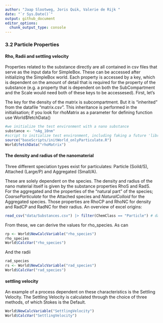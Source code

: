 ```yaml
---
author: "Jaap Slootweg, Joris Quik, Valerie de Rijk "
date: "`r Sys.Date()`"
output: github_document
editor_options: 
  chunk_output_type: console
---
```


### 3.2 Particle Properties

#### Rho, Radii and settling velocity

Properties related to the substance directly are all contained in csv files that serve as the input data for SimpleBox. These can be accessed after initializing the SimpleBox world. Each property is accessed by a key, which is dependent on the amount of detail that is required for the property of the substance (e.g. a property that is dependent on both the SubCompartment and the Scale would need both of these keys to be accessesed). First, let's

The key for the density of the matrix is subcompartment. But it is "inherited" from the datafile "matrix.csv". This inheritance is performed in the initialisation; if you look for rhoMatrix as a parameter for defining function use World\$fetchData()

```r
#we initialize the test environment with a nano substance
substance <- "nAg_10nm"
#script to initialize test environment, including faking a future 'library(sboo)'
source("baseScripts/initWorld_onlyParticulate.R")
World$fetchData("rhoMatrix")
```

#### The density and radius of the nanomaterial

Three different speciation types exist for particulates: Particle (Soild/S), Attached (Large/P) and Aggregated (Small/A).

These are solely dependent on the species. The density and radius of the nano material itself is given by the substance properties RhoS and RadS. For the aggregated and the properties of the "natural part" of the species; *CoarseParticulate* for the Attached species and *NaturalColloid* for the Aggregated species. Those properties are RhoCP and RhoNC for density and RadCP and RadNC for their radius. An overview of excel origins:

```r
read_csv("data/Substances.csv") |> filter(ChemClass == "Particle") # data cleanup needed - not all correct!
```

From these, we can derive the values for rho_species. As can

```r
rp <- World$NewCalcVariable("rho_species")
rho_species
World$CalcVar("rho_species")
```

And the radii

```r
rad_species
rs <- World$NewCalcVariable("rad_species")
World$CalcVar("rad_species")

```

#### settling velocity

An example of a process dependent on these characteristics is the Settling Velocity. The Settling Velocity is calculated through the choice of three methods, of which Stokes is the Default.

```r

World$NewCalcVariable("SettlingVelocity")
World$CalcVar("SettlingVelocity")
```
